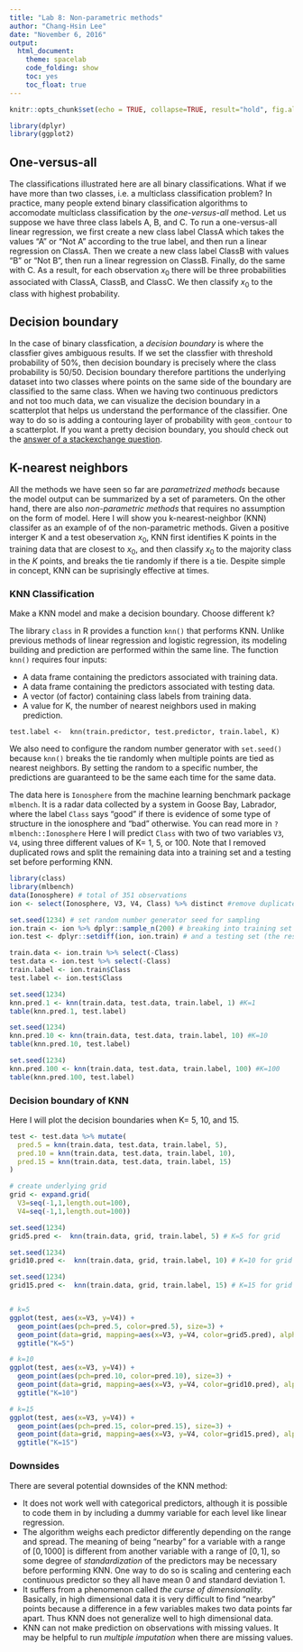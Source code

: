 ```yaml
---
title: "Lab 8: Non-parametric methods"
author: "Chang-Hsin Lee"
date: "November 6, 2016"
output: 
  html_document:
    theme: spacelab
    code_folding: show
    toc: yes
    toc_float: true
---
```


```r
knitr::opts_chunk$set(echo = TRUE, collapse=TRUE, result="hold", fig.align="center",  warning=FALSE, message=FALSE)
```

```r
library(dplyr)
library(ggplot2)
```

## One-versus-all

The classifications illustrated here are all binary classifications. What if we have more than two classes, i.e. a multiclass classification problem? In practice, many people extend binary classification algorithms to accomodate multiclass classification by the *one-versus-all* method. Let us suppose we have three class labels A, B, and C. To run a one-versus-all linear regression, we first create a new class label ClassA which takes the values "A" or "Not A" according to the true label, and then run a linear regression on ClassA. Then we create a new class label ClassB with values "B" or "Not B", then run a linear regression on ClassB. Finally, do the same with C. As a result, for each observation $x_0$ there will be three probabilities associated with ClassA, ClassB, and ClassC. We then classify $x_0$ to the class with highest probability. 

## Decision boundary

In the case of binary classfication, a *decision boundary* is where the classfier gives ambiguous results. If we set the classfier with threshold probability of 50\%, then decision boundary is precisely where the class probability is 50/50. Decision boundary therefore partitions the underlying dataset into two classes where points on the same side of the boundary are classified to the same class. When we having two continuous predictors and not too much data, we can visualize the decision boundary in a scatterplot that helps us understand the performance of the classifier. One way to do so is adding a contouring layer of probability with `geom_contour` to a scatterplot. If you want a pretty decision boundary, you should check out the [answer of a stackexchange question](http://stackoverflow.com/questions/31234621/variation-on-how-to-plot-decision-boundary-of-a-k-nearest-neighbor-classifier-f).

## K-nearest neighbors

All the methods we have seen so far are *parametrized methods* because the model output can be summarized by a set of parameters. On the other hand, there are also *non-parametric methods* that requires no assumption on the form of model. Here I will show you k-nearest-neighbor (KNN) classifer as an example of of the non-parametric methods. Given a positive interger $\mbox{K}$ and a test obeservation $x_0$, KNN first identifies K points in the training data that are closest to $x_0$, and then classify $x_0$ to the majority class in the $K$ points, and breaks the tie randomly if there is a tie. Despite simple in concept, KNN can be suprisingly effective at times.

### KNN Classification

Make a KNN model and make a decision boundary.
Choose different k?

The library `class` in R provides a function `knn()` that performs KNN. Unlike previous methods of linear regression and logistic regression, its modeling building and prediction are performed within the same line. The function `knn()` requires four inputs:

* A data frame containing the predictors associated with training data.
* A data frame containing the predictors associated with testing data.
* A vector (of factor) containing class labels from training data.
* A value for K, the number of nearest neighbors used in making prediction.

`test.label <-  knn(train.predictor, test.predictor, train.label, K)`

We also need to configure the random number generator with `set.seed()` because `knn()` breaks the tie randomly when multiple points are tied as nearest neighbors. By setting the random to a specific number, the predictions are guaranteed to be the same each time for the same data.

The data here is `Ionosphere` from the machine learning benchmark package `mlbench`. It is a radar data collected by a system in Goose Bay, Labrador, where the label `Class` says "good" if there is evidence of some type of structure in the ionosphere and "bad" otherwise. You can read more in `?mlbench::Ionosphere` Here I will predict `Class` with two of two variables `V3`, `V4`, using three different values of $\mbox{K}=$ 1, 5, or 100. Note that I removed duplicated rows and split the remaining data into a training set and a testing set before performing KNN.

```r
library(class)
library(mlbench)
data(Ionosphere) # total of 351 observations
ion <- select(Ionosphere, V3, V4, Class) %>% distinct #remove duplicated rows

set.seed(1234) # set random number generator seed for sampling
ion.train <- ion %>% dplyr::sample_n(200) # breaking into training set (sampling first 200) 
ion.test <- dplyr::setdiff(ion, ion.train) # and a testing set (the rest)

train.data <- ion.train %>% select(-Class)
test.data <- ion.test %>% select(-Class)
train.label <- ion.train$Class
test.label <- ion.test$Class

set.seed(1234)
knn.pred.1 <- knn(train.data, test.data, train.label, 1) #K=1
table(knn.pred.1, test.label)

set.seed(1234)
knn.pred.10 <- knn(train.data, test.data, train.label, 10) #K=10
table(knn.pred.10, test.label)

set.seed(1234)
knn.pred.100 <- knn(train.data, test.data, train.label, 100) #K=100
table(knn.pred.100, test.label)
```

### Decision boundary of KNN

Here I will plot the decision boundaries when $\mbox{K}=$ 5, 10, and 15.

```r
test <- test.data %>% mutate(
  pred.5 = knn(train.data, test.data, train.label, 5),
  pred.10 = knn(train.data, test.data, train.label, 10),
  pred.15 = knn(train.data, test.data, train.label, 15)
)

# create underlying grid
grid <- expand.grid(
  V3=seq(-1,1,length.out=100),
  V4=seq(-1,1,length.out=100)) 

set.seed(1234)
grid5.pred <-  knn(train.data, grid, train.label, 5) # K=5 for grid

set.seed(1234)
grid10.pred <-  knn(train.data, grid, train.label, 10) # K=10 for grid

set.seed(1234)
grid15.pred <-  knn(train.data, grid, train.label, 15) # K=15 for grid


# k=5
ggplot(test, aes(x=V3, y=V4)) +
  geom_point(aes(pch=pred.5, color=pred.5), size=3) +
  geom_point(data=grid, mapping=aes(x=V3, y=V4, color=grid5.pred), alpha=.2) +
  ggtitle("K=5")

# k=10
ggplot(test, aes(x=V3, y=V4)) +
  geom_point(aes(pch=pred.10, color=pred.10), size=3) +
  geom_point(data=grid, mapping=aes(x=V3, y=V4, color=grid10.pred), alpha=.2) +
  ggtitle("K=10")

# k=15
ggplot(test, aes(x=V3, y=V4)) +
  geom_point(aes(pch=pred.15, color=pred.15), size=3) +
  geom_point(data=grid, mapping=aes(x=V3, y=V4, color=grid15.pred), alpha=.2) +
  ggtitle("K=15")

```

### Downsides

There are several potential downsides of the KNN method: 

* It does not work well with categorical predictors, although it is possible to code them in by including a dummy variable for each level like linear regression.
* The algorithm weighs each predictor differently depending on the range and spread. The meaning of being "nearby" for a variable with a range of $[0,1000]$ is different from another variable with a range of $[0,1]$, so some degree of *standardization* of the predictors may be necessary before performing KNN. One way to do so is scaling and centering each continuous predictor so they all have mean 0 and standard deviation 1.
* It suffers from a phenomenon called *the curse of dimensionality.* Basically, in high dimensional data it is very difficult to find "nearby" points because a difference in a few variables makes two data points far apart. Thus KNN does not generalize well to high dimensional data.  
* KNN can not make prediction on observations with missing values. It may be helpful to run *multiple imputation* when there are missing values.
